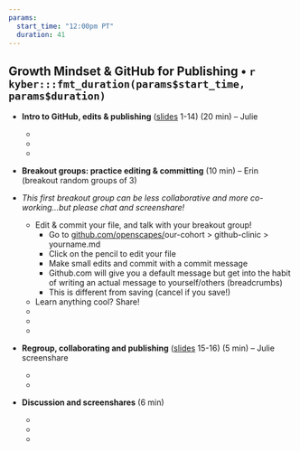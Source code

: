 ```yaml
---
params:
  start_time: "12:00pm PT"
  duration: 41
---
```


## Growth Mindset & GitHub for Publishing • `r kyber:::fmt_duration(params$start_time, params$duration)`

* **Intro to GitHub, edits & publishing** ([slides](https://docs.google.com/presentation/d/1PzGAbEpNhT6CDPe1DCHf5-eVAjy-2R2D3VMHz7dY774/edit?usp=sharing) 1-14) (20 min) – Julie
  -  ‎
  -
  - 
* **Breakout groups: practice editing & committing** (10 min) –  Erin (breakout random groups of 3)
* *This first breakout group can be less collaborative and more co-working...but please chat and screenshare!*

  - Edit & commit your file, and talk with your breakout group!
    - Go to [github.com/openscapes/](https://github.com/openscapes/demo)our-cohort > github-clinic > yourname.md
    - Click on the pencil to edit your file
    - Make small edits and commit with a commit message
    - Github.com will give you a default message but get into the habit of writing an actual message to yourself/others (breadcrumbs)
    - This is different from saving (cancel if you save!)
  - Learn anything cool? Share!  
  - ‎
  -
  -
* **Regroup, collaborating and publishing** ([slides](https://docs.google.com/presentation/d/1PzGAbEpNhT6CDPe1DCHf5-eVAjy-2R2D3VMHz7dY774/edit?usp=sharing) 15-16) (5 min) – Julie screenshare
  - ‎
  -
* **Discussion and screenshares** (6 min)
  - ‎
  -
  -